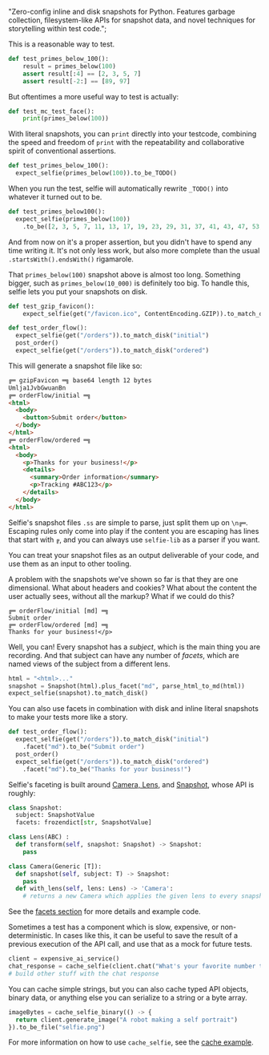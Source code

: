 
  "Zero-config inline and disk snapshots for Python. Features garbage collection, filesystem-like APIs for snapshot data, and novel techniques for storytelling within test code.";

<NavHeading text="literal" popout="/py/get-started#quickstart" />

This is a reasonable way to test.

```python
def test_primes_below_100():
    result = primes_below(100)
    assert result[:4] == [2, 3, 5, 7]
    assert result[-2:] == [89, 97]
```

But oftentimes a more useful way to test is actually:

```python
def test_mc_test_face():
    print(primes_below(100))
```

With literal snapshots, you can `print` directly into your testcode, combining the speed and freedom of `print` with the repeatability and collaborative spirit of conventional assertions.

```python
def test_primes_below_100():
  expect_selfie(primes_below(100)).to_be_TODO()
```

When you run the test, selfie will automatically rewrite `_TODO()` into whatever it turned out to be.

```python
def test_primes_below100():
  expect_selfie(primes_below(100))
    .to_be([2, 3, 5, 7, 11, 13, 17, 19, 23, 29, 31, 37, 41, 43, 47, 53, 59, 61, 67, 71, 73, 79, 83, 89, 97])
```

And from now on it's a proper assertion, but you didn't have to spend any time writing it. It's not only less work, but also more complete than the usual `.startsWith().endsWith()` rigamarole.

<NavHeading text="like-a-filesystem" popout="/py/get-started#disk" />

That `primes_below(100)` snapshot above is almost too long. Something bigger, such as `primes_below(10_000)` is definitely too big. To handle this, selfie lets you put your snapshots on disk.

```python
def test_gzip_favicon():
    expect_selfie(get("/favicon.ico", ContentEncoding.GZIP)).to_match_disk()

def test_order_flow():
  expect_selfie(get("/orders")).to_match_disk("initial")
  post_order()
  expect_selfie(get("/orders")).to_match_disk("ordered")
```

This will generate a snapshot file like so:

```html
╔═ gzipFavicon ═╗ base64 length 12 bytes 
Umlja1JvbGwuanBn
╔═ orderFlow/initial ═╗
<html>
  <body>
    <button>Submit order</button>
  </body>
</html>
╔═ orderFlow/ordered ═╗
<html>
  <body>
    <p>Thanks for your business!</p>
    <details>
      <summary>Order information</summary>
      <p>Tracking #ABC123</p>
    </details>
  </body>
</html>
```

Selfie's snapshot files `.ss` are simple to parse, just split them up on `\n╔═`. Escaping rules only come into play if the content you are escaping has lines that start with `╔`, and you can always use `selfie-lib` as a parser if you want.

You can treat your snapshot files as an output deliverable of your code, and use them as an input to other tooling.

<NavHeading text="lensable" popout="/py/facets" />

A problem with the snapshots we've shown so far is that they are one dimensional. What about headers and cookies? What about the content the user actually sees, without all the markup? What if we could do this?

```
╔═ orderFlow/initial [md] ═╗
Submit order
╔═ orderFlow/ordered [md] ═╗
Thanks for your business!</p>
```

Well, you can! Every snapshot has a _subject_, which is the main thing you are recording. And that subject can have any number of _facets_, which are named views of the subject from a different lens.

```python
html = "<html>..."
snapshot = Snapshot(html).plus_facet("md", parse_html_to_md(html))
expect_selfie(snapshot).to_match_disk()
```

You can also use facets in combination with disk and inline literal snapshots to make your tests more like a story.

```python
def test_order_flow():
  expect_selfie(get("/orders")).to_match_disk("initial")
    .facet("md").to_be("Submit order")
  post_order()
  expect_selfie(get("/orders")).to_match_disk("ordered")
    .facet("md").to_be("Thanks for your business!")
```

Selfie's faceting is built around [Camera, Lens](https://pydoc.selfie.dev/Lens_8py_source), and [Snapshot](https://pydoc.selfie.dev/classselfie__lib_1_1Snapshot_1_1Snapshot/), whose API is roughly:

```python
class Snapshot:
  subject: SnapshotValue
  facets: frozendict[str, SnapshotValue]

class Lens(ABC) :
  def transform(self, snapshot: Snapshot) -> Snapshot:
    pass

class Camera(Generic [T]):
  def snapshot(self, subject: T) -> Snapshot:
    pass
  def with_lens(self, lens: Lens) -> 'Camera':
    # returns a new Camera which applies the given lens to every snapshot
```

See the [facets section](/py/facets) for more details and example code.

<NavHeading text="cacheable" popout="/py/cache" />

Sometimes a test has a component which is slow, expensive, or non-deterministic. In cases like this, it can be useful to save the result of a previous execution of the API call, and use that as a mock for future tests.

```python
client = expensive_ai_service()
chat_response = cache_selfie(client.chat("What's your favorite number today?")).to_be("Since it's March 14, my favorite number is π")
# build other stuff with the chat response
```

You can cache simple strings, but you can also cache typed API objects, binary data, or anything else you can serialize to a string or a byte array.

```python
imageBytes = cache_selfie_binary(() -> {
  return client.generate_image("A robot making a self portrait")
}).to_be_file("selfie.png")
```

For more information on how to use `cache_selfie`, see the [cache example](/py/cache).

<FooterCTA />
